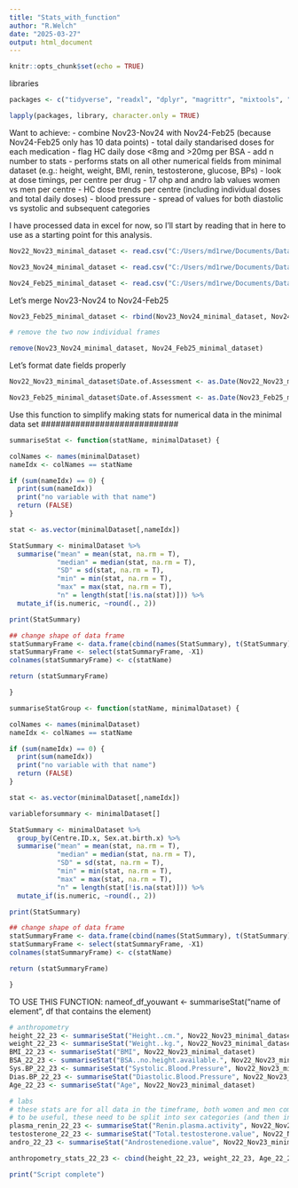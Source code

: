 ```yaml
---
title: "Stats_with_function"
author: "R.Welch"
date: "2025-03-27"
output: html_document
---
```


```r
knitr::opts_chunk$set(echo = TRUE)
```

libraries
```r
packages <- c("tidyverse", "readxl", "dplyr", "magrittr", "mixtools", "emmeans", "readr","data.table", "lubridate", "ggplot2", "skimr", "ggstatsplot","summarytools", "knitr", "here", "ggthemes", "Amelia", "tidyr", "naniar", "stringr", "janitor")

lapply(packages, library, character.only = TRUE)
```

Want to achieve:
- combine Nov23-Nov24 with Nov24-Feb25 (because Nov24-Feb25 only has 10 data points)
- total daily standarised doses for each medication
- flag HC daily dose <8mg and >20mg per BSA
- add n number to stats
- performs stats on all other numerical fields from minimal dataset (e.g.: height,         weight, BMI, renin, testosterone, glucose, BPs)
- look at dose timings, per centre per drug
- 17 ohp and andro lab values women vs men per centre
- HC dose trends per centre (including individual doses and total daily doses)
- blood pressure - spread of values for both diastolic vs systolic and subsequent        categories

I have processed data in excel for now, so I'll start by reading that in here to use as a starting point for this analysis.


```r
Nov22_Nov23_minimal_dataset <- read.csv("C:/Users/md1rwe/Documents/Data extractions from I-CAH/Feb 2025/SDM_stats/data/Nov22-Nov23.csv", header=T, na.strings= c("", "NA"))

Nov23_Nov24_minimal_dataset <- read.csv("C:/Users/md1rwe/Documents/Data extractions from I-CAH/Feb 2025/SDM_stats/data/Nov23-Nov24.csv", header=T, na.strings= c("", "NA"))

Nov24_Feb25_minimal_dataset <- read.csv("C:/Users/md1rwe/Documents/Data extractions from I-CAH/Feb 2025/SDM_stats/data/Feb25-Nov24.csv", header=T, na.strings= c("", "NA"))
```


Let's merge Nov23-Nov24 to Nov24-Feb25
```r
Nov23_Feb25_minimal_dataset <- rbind(Nov23_Nov24_minimal_dataset, Nov24_Feb25_minimal_dataset)

# remove the two now individual frames

remove(Nov23_Nov24_minimal_dataset, Nov24_Feb25_minimal_dataset)
```

Let's format date fields properly
```r
Nov22_Nov23_minimal_dataset$Date.of.Assessment <- as.Date(Nov22_Nov23_minimal_dataset$Date.of.Assessment, format = "%d/%m/%Y")

Nov23_Feb25_minimal_dataset$Date.of.Assessment <- as.Date(Nov23_Feb25_minimal_dataset$Date.of.Assessment, format = "%d/%m/%Y")
```


Use this function to simplify making stats for numerical data in the minimal data set
############################
```r

summariseStat <- function(statName, minimalDataset) {

colNames <- names(minimalDataset)
nameIdx <- colNames == statName

if (sum(nameIdx) == 0) {
  print(sum(nameIdx))
  print("no variable with that name")
  return (FALSE)
}

stat <- as.vector(minimalDataset[,nameIdx])

StatSummary <- minimalDataset %>%
  summarise("mean" = mean(stat, na.rm = T),
            "median" = median(stat, na.rm = T),
            "SD" = sd(stat, na.rm = T),
            "min" = min(stat, na.rm = T),
            "max" = max(stat, na.rm = T),
            "n" = length(stat[!is.na(stat)])) %>%
  mutate_if(is.numeric, ~round(., 2))

print(StatSummary)

## change shape of data frame
statSummaryFrame <- data.frame(cbind(names(StatSummary), t(StatSummary)))
statSummaryFrame <- select(statSummaryFrame, -X1)
colnames(statSummaryFrame) <- c(statName)

return (statSummaryFrame)

}
```


#########
```r
summariseStatGroup <- function(statName, minimalDataset) {

colNames <- names(minimalDataset)
nameIdx <- colNames == statName

if (sum(nameIdx) == 0) {
  print(sum(nameIdx))
  print("no variable with that name")
  return (FALSE)
}

stat <- as.vector(minimalDataset[,nameIdx])

variableforsummary <- minimalDataset[]

StatSummary <- minimalDataset %>%
  group_by(Centre.ID.x, Sex.at.birth.x) %>%
  summarise("mean" = mean(stat, na.rm = T),
            "median" = median(stat, na.rm = T),
            "SD" = sd(stat, na.rm = T),
            "min" = min(stat, na.rm = T),
            "max" = max(stat, na.rm = T),
            "n" = length(stat[!is.na(stat)])) %>%
  mutate_if(is.numeric, ~round(., 2))

print(StatSummary)

## change shape of data frame
statSummaryFrame <- data.frame(cbind(names(StatSummary), t(StatSummary)))
statSummaryFrame <- select(statSummaryFrame, -X1)
colnames(statSummaryFrame) <- c(statName)

return (statSummaryFrame)

}
```


##########
TO USE THIS FUNCTION:
nameof_df_youwant <- summariseStat("name of element", df that contains the element)

```r
# anthropometry
height_22_23 <- summariseStat("Height..cm.", Nov22_Nov23_minimal_dataset)
weight_22_23 <- summariseStat("Weight..kg.", Nov22_Nov23_minimal_dataset)
BMI_22_23 <- summariseStat("BMI", Nov22_Nov23_minimal_dataset)
BSA_22_23 <- summariseStat("BSA..no.height.available.", Nov22_Nov23_minimal_dataset)
Sys.BP_22_23 <- summariseStat("Systolic.Blood.Pressure", Nov22_Nov23_minimal_dataset)
Dias.BP_22_23 <- summariseStat("Diastolic.Blood.Pressure", Nov22_Nov23_minimal_dataset)
Age_22_23 <- summariseStat("Age", Nov22_Nov23_minimal_dataset)

# labs
# these stats are for all data in the timeframe, both women and men combined.
# to be useful, these need to be split into sex categories (and then into centres)
plasma_renin_22_23 <- summariseStat("Renin.plasma.activity", Nov22_Nov23_minimal_dataset)
testosterone_22_23 <- summariseStat("Total.testosterone.value", Nov22_Nov23_minimal_dataset)
andro_22_23 <- summariseStat("Androstenedione.value", Nov22_Nov23_minimal_dataset)
```

```r
anthropometry_stats_22_23 <- cbind(height_22_23, weight_22_23, Age_22_23, BMI_22_23, BSA_22_23, Sys.BP_22_23, Dias.BP_22_23)
```


```r
print("Script complete")
```


